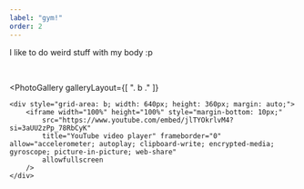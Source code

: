 ```yaml
---
label: "gym!"
order: 2
---
```




<p>
    I like to do weird stuff with my body :p
</p>

<br/>

<PhotoGallery 
  galleryLayout={[
    ". b ."
  ]}
>
    <div style="grid-area: b; width: 640px; height: 360px; margin: auto;">
        <iframe width="100%" height="100%" style="margin-bottom: 10px;"  
            src="https://www.youtube.com/embed/jlTYOkrlvM4?si=3aUU2zPp_78RbCyK" 
            title="YouTube video player" frameborder="0" allow="accelerometer; autoplay; clipboard-write; encrypted-media; gyroscope; picture-in-picture; web-share" 
            allowfullscreen
        />
    </div>

</PhotoGallery>
